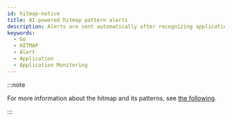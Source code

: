 ```yaml
---
id: hitmap-notice
title: AI-powered hitmap pattern alerts
description: Alerts are sent automatically after recognizing application execution distribution patterns through machine learning.
keywords:
  - Go
  - HITMAP
  - Alert
  - Application
  - Application Monitoring
---
```



<Hitmappatternnotice />

:::note

For more information about the hitmap and its patterns, see [the following](trs-view).

:::
